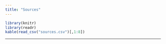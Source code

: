 ```yaml
---
title: "Sources"
---
```


```r
library(knitr)
library(readr)
kable(read_csv("sources.csv")[,1:8])
```

------------------------------------------------------------------------
